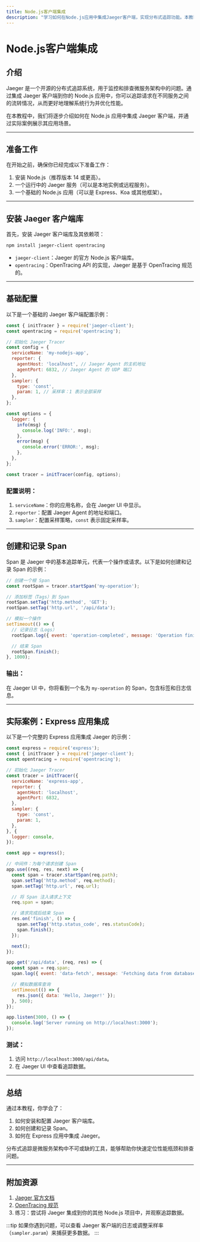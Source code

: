 ```yaml
---
title: Node.js客户端集成
description: "学习如何在Node.js应用中集成Jaeger客户端，实现分布式追踪功能。本教程包含基础配置、代码示例和实际应用场景。"
---
```


# Node.js客户端集成

## 介绍

Jaeger 是一个开源的分布式追踪系统，用于监控和排查微服务架构中的问题。通过集成 Jaeger 客户端到你的 Node.js 应用中，你可以追踪请求在不同服务之间的流转情况，从而更好地理解系统行为并优化性能。

在本教程中，我们将逐步介绍如何在 Node.js 应用中集成 Jaeger 客户端，并通过实际案例展示其应用场景。

---

## 准备工作

在开始之前，确保你已经完成以下准备工作：
1. 安装 Node.js（推荐版本 14 或更高）。
2. 一个运行中的 Jaeger 服务（可以是本地实例或远程服务）。
3. 一个基础的 Node.js 应用（可以是 Express、Koa 或其他框架）。

---

## 安装 Jaeger 客户端库

首先，安装 Jaeger 客户端库及其依赖项：

```bash
npm install jaeger-client opentracing
```

- `jaeger-client`：Jaeger 的官方 Node.js 客户端库。
- `opentracing`：OpenTracing API 的实现，Jaeger 是基于 OpenTracing 规范的。

---

## 基础配置

以下是一个基础的 Jaeger 客户端配置示例：

```javascript
const { initTracer } = require('jaeger-client');
const opentracing = require('opentracing');

// 初始化 Jaeger Tracer
const config = {
  serviceName: 'my-nodejs-app',
  reporter: {
    agentHost: 'localhost', // Jaeger Agent 的主机地址
    agentPort: 6832, // Jaeger Agent 的 UDP 端口
  },
  sampler: {
    type: 'const',
    param: 1, // 采样率：1 表示全部采样
  },
};

const options = {
  logger: {
    info(msg) {
      console.log('INFO:', msg);
    },
    error(msg) {
      console.error('ERROR:', msg);
    },
  },
};

const tracer = initTracer(config, options);
```

### 配置说明：
1. `serviceName`：你的应用名称，会在 Jaeger UI 中显示。
2. `reporter`：配置 Jaeger Agent 的地址和端口。
3. `sampler`：配置采样策略，`const` 表示固定采样率。

---

## 创建和记录 Span

Span 是 Jaeger 中的基本追踪单元，代表一个操作或请求。以下是如何创建和记录 Span 的示例：

```javascript
// 创建一个根 Span
const rootSpan = tracer.startSpan('my-operation');

// 添加标签（Tags）到 Span
rootSpan.setTag('http.method', 'GET');
rootSpan.setTag('http.url', '/api/data');

// 模拟一个操作
setTimeout(() => {
  // 记录日志（Logs）
  rootSpan.log({ event: 'operation-completed', message: 'Operation finished successfully' });

  // 结束 Span
  rootSpan.finish();
}, 1000);
```

### 输出：
在 Jaeger UI 中，你将看到一个名为 `my-operation` 的 Span，包含标签和日志信息。

---

## 实际案例：Express 应用集成

以下是一个完整的 Express 应用集成 Jaeger 的示例：

```javascript
const express = require('express');
const { initTracer } = require('jaeger-client');
const opentracing = require('opentracing');

// 初始化 Jaeger Tracer
const tracer = initTracer({
  serviceName: 'express-app',
  reporter: {
    agentHost: 'localhost',
    agentPort: 6832,
  },
  sampler: {
    type: 'const',
    param: 1,
  },
}, {
  logger: console,
});

const app = express();

// 中间件：为每个请求创建 Span
app.use((req, res, next) => {
  const span = tracer.startSpan(req.path);
  span.setTag('http.method', req.method);
  span.setTag('http.url', req.url);

  // 将 Span 注入请求上下文
  req.span = span;

  // 请求完成后结束 Span
  res.on('finish', () => {
    span.setTag('http.status_code', res.statusCode);
    span.finish();
  });

  next();
});

app.get('/api/data', (req, res) => {
  const span = req.span;
  span.log({ event: 'data-fetch', message: 'Fetching data from database' });

  // 模拟数据库查询
  setTimeout(() => {
    res.json({ data: 'Hello, Jaeger!' });
  }, 500);
});

app.listen(3000, () => {
  console.log('Server running on http://localhost:3000');
});
```

### 测试：
1. 访问 `http://localhost:3000/api/data`。
2. 在 Jaeger UI 中查看追踪数据。

---

## 总结

通过本教程，你学会了：
1. 如何安装和配置 Jaeger 客户端库。
2. 如何创建和记录 Span。
3. 如何在 Express 应用中集成 Jaeger。

分布式追踪是微服务架构中不可或缺的工具，能够帮助你快速定位性能瓶颈和排查问题。

---

## 附加资源

1. [Jaeger 官方文档](https://www.jaegertracing.io/docs/)
2. [OpenTracing 规范](https://opentracing.io/)
3. 练习：尝试将 Jaeger 集成到你的其他 Node.js 项目中，并观察追踪数据。

:::tip
如果你遇到问题，可以查看 Jaeger 客户端的日志或调整采样率（`sampler.param`）来捕获更多数据。
:::